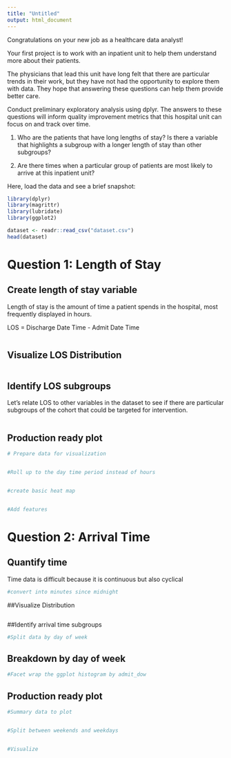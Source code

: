 ---
title: "Untitled"
output: html_document
---

Congratulations on your new job as a healthcare data analyst!

Your first project is to work with an inpatient unit to help them understand more about their patients.

The physicians that lead this unit have long felt that there are particular trends in their work, but they have not had the opportunity to explore them with data.  They hope that answering these questions can help them provide better care.

Conduct preliminary exploratory analysis using dplyr.  The answers to these questions will inform quality improvement metrics that this hospital unit can focus on and track over time.

1. Who are the patients that have long lengths of stay? Is there a variable that highlights a subgroup with a longer length of stay than other subgroups?

2. Are there times when a particular group of patients are most likely to arrive at this inpatient unit?

Here, load the data and see a brief snapshot:
```{r}
library(dplyr)
library(magrittr)
library(lubridate)
library(ggplot2)

dataset <- readr::read_csv("dataset.csv")
head(dataset)
```

# Question 1: Length of Stay

## Create length of stay variable
Length of stay is the amount of time a patient spends in the hospital, most frequently displayed in hours.

LOS = Discharge Date Time - Admit Date Time
```{r}

```

## Visualize LOS Distribution
```{r}

```

## Identify LOS subgroups
Let's relate LOS to other variables in the dataset to see if there are particular subgroups of the cohort that could be targeted for intervention.
```{r}

```


## Production ready plot
```{r}
# Prepare data for visualization


#Roll up to the day time period instead of hours


#create basic heat map


#Add features

```



# Question 2: Arrival Time
## Quantify time
Time data is difficult because it is continuous but also cyclical
```{r}
#convert into minutes since midnight

```

##Visualize Distribution
```{r}

```

##Identify arrival time subgroups
```{r}
#Split data by day of week

```

## Breakdown by day of week
```{r}
#Facet wrap the ggplot histogram by admit_dow

```

## Production ready plot
```{r}
#Summary data to plot


#Split between weekends and weekdays


#Visualize

```




